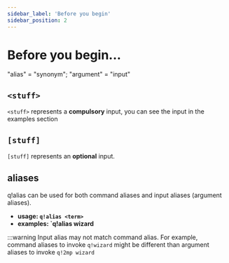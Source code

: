 ```yaml
---
sidebar_label: 'Before you begin'
sidebar_position: 2
---
```


# Before you begin...

"alias" = "synonym"; "argument" = "input"

## `<stuff>`

`<stuff>` represents a **compulsory** input, you can see the input in the examples section

## `[stuff]`

`[stuff]` represents an **optional** input.

## aliases

q!alias can be used for both command aliases and input aliases (argument aliases).

-   **usage: `q!alias <term>`**
-   **examples: `q!alias wizard**

:::warning
Input alias may not match command alias.
For example, command aliases to invoke `q!wizard` might be different than argument aliases to invoke `q!2mp wizard`
